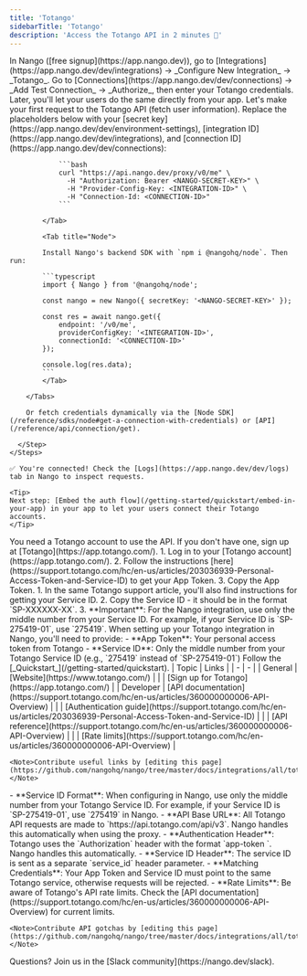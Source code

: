 ```yaml
---
title: 'Totango'
sidebarTitle: 'Totango'
description: 'Access the Totango API in 2 minutes 💨'
---
```



<StatusWidget service="totango" />

<Tabs>
  <Tab title="🚀 Quickstart">
    <Steps>
      <Step title="Create an integration">
        In Nango ([free signup](https://app.nango.dev)), go to [Integrations](https://app.nango.dev/dev/integrations) -> _Configure New Integration_ -> _Totango_.
      </Step>
      <Step title="Authorize Totango">
        Go to [Connections](https://app.nango.dev/dev/connections) -> _Add Test Connection_ -> _Authorize_, then enter your Totango credentials. Later, you'll let your users do the same directly from your app.
      </Step>
      <Step title="Call the Totango API">
        Let's make your first request to the Totango API (fetch user information). Replace the placeholders below with your [secret key](https://app.nango.dev/dev/environment-settings), [integration ID](https://app.nango.dev/dev/integrations), and [connection ID](https://app.nango.dev/dev/connections):
        <Tabs>
            <Tab title="cURL">

                ```bash
                curl "https://api.nango.dev/proxy/v0/me" \
                  -H "Authorization: Bearer <NANGO-SECRET-KEY>" \
                  -H "Provider-Config-Key: <INTEGRATION-ID>" \
                  -H "Connection-Id: <CONNECTION-ID>"
                ```

            </Tab>

            <Tab title="Node">

            Install Nango's backend SDK with `npm i @nangohq/node`. Then run:

            ```typescript
            import { Nango } from '@nangohq/node';

            const nango = new Nango({ secretKey: '<NANGO-SECRET-KEY>' });

            const res = await nango.get({
                endpoint: '/v0/me',
                providerConfigKey: '<INTEGRATION-ID>',
                connectionId: '<CONNECTION-ID>'
            });

            console.log(res.data);
            ```
            </Tab>

        </Tabs>

        Or fetch credentials dynamically via the [Node SDK](/reference/sdks/node#get-a-connection-with-credentials) or [API](/reference/api/connection/get).

      </Step>
    </Steps>

    ✅ You're connected! Check the [Logs](https://app.nango.dev/dev/logs) tab in Nango to inspect requests.

    <Tip>
    Next step: [Embed the auth flow](/getting-started/quickstart/embed-in-your-app) in your app to let your users connect their Totango accounts.
    </Tip>
  </Tab>
  <Tab title="🧑‍💻 API credentials setup">
   <Steps>
  <Step title="Get your Totango account">
    You need a Totango account to use the API. If you don't have one, sign up at [Totango](https://app.totango.com/).
  </Step>
  <Step title="Find your App Token">
    1. Log in to your [Totango account](https://app.totango.com/).
    2. Follow the instructions [here](https://support.totango.com/hc/en-us/articles/203036939-Personal-Access-Token-and-Service-ID) to get your App Token.
    3. Copy the App Token.
  </Step>
  <Step title="Find your Service ID">
    1. In the same Totango support article, you'll also find instructions for getting your Service ID.
    2. Copy the Service ID - it should be in the format `SP-XXXXXX-XX`.
    3. **Important**: For the Nango integration, use only the middle number from your Service ID. For example, if your Service ID is `SP-275419-01`, use `275419`.
  </Step>
  <Step title="Configure your integration">
    When setting up your Totango integration in Nango, you'll need to provide:
    - **App Token**: Your personal access token from Totango
    - **Service ID**: Only the middle number from your Totango Service ID (e.g., `275419` instead of `SP-275419-01`)
  </Step>
  <Step title="Next">
    Follow the [_Quickstart_](/getting-started/quickstart).
  </Step>
</Steps>
  </Tab>
  <Tab title="🔗 Useful links">
    | Topic | Links |
    | - | - |
    | General | [Website](https://www.totango.com/) |
    | | [Sign up for Totango](https://app.totango.com/) |
    | Developer | [API documentation](https://support.totango.com/hc/en-us/articles/360000000006-API-Overview) |
    | | [Authentication guide](https://support.totango.com/hc/en-us/articles/203036939-Personal-Access-Token-and-Service-ID) |
    | | [API reference](https://support.totango.com/hc/en-us/articles/360000000006-API-Overview) |
    | | [Rate limits](https://support.totango.com/hc/en-us/articles/360000000006-API-Overview) |

    <Note>Contribute useful links by [editing this page](https://github.com/nangohq/nango/tree/master/docs/integrations/all/totango.mdx)</Note>
  </Tab>
  <Tab title="🚨 API gotchas">
    - **Service ID Format**: When configuring in Nango, use only the middle number from your Totango Service ID. For example, if your Service ID is `SP-275419-01`, use `275419` in Nango.
    - **API Base URL**: All Totango API requests are made to `https://api.totango.com/api/v3`. Nango handles this automatically when using the proxy.
    - **Authentication Header**: Totango uses the `Authorization` header with the format `app-token <your-token>`. Nango handles this automatically.
    - **Service ID Header**: The service ID is sent as a separate `service_id` header parameter.
    - **Matching Credentials**: Your App Token and Service ID must point to the same Totango service, otherwise requests will be rejected.
    - **Rate Limits**: Be aware of Totango's API rate limits. Check the [API documentation](https://support.totango.com/hc/en-us/articles/360000000006-API-Overview) for current limits.

    <Note>Contribute API gotchas by [editing this page](https://github.com/nangohq/nango/tree/master/docs/integrations/all/totango.mdx)</Note>
  </Tab>
</Tabs>

<Info>
    Questions? Join us in the [Slack community](https://nango.dev/slack).
</Info>
